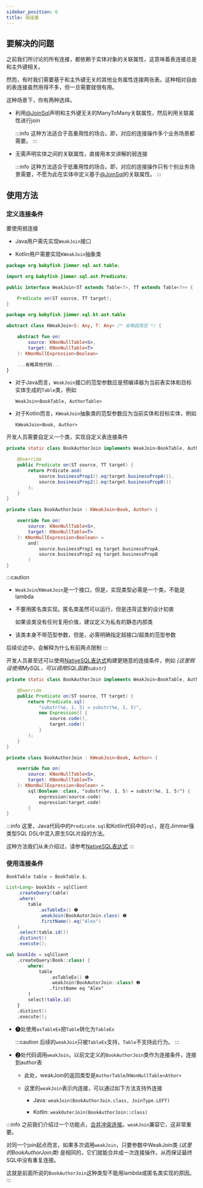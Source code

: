 ```yaml
---
sidebar_position: 6
title: 弱连接
---
```



## 要解决的问题

之前我们所讨论的所有连接，都依赖于实体对象的关联属性，这意味着表连接总是和主外键相关。

然而，有时我们需要基于和主外键无关的其他业务属性连接两张表。这种相对自由的表连接虽然用得不多，但一旦需要就很有用。

这种场景下，你有两种选择。

-   利用[@JoinSql](../../mapping/advanced/join-sql)声明和主外键无关的ManyToMany关联属性，然后利用关联属性进行join

    :::info
    这种方法适合于高重用性的场合。即，对应的连接操作多个业务场景都需要。
    :::

-   无需声明实体之间的关联属性，直接用本文讲解的弱连接

    :::info
    这种方法适合于低重用性的场合。即，对应的连接操作只有个别业务场景需要，不愿为此在实体中定义基于[@JoinSql](../../mapping/advanced/join-sql)的关联属性。
    :::

## 使用方法

### 定义连接条件

要使用弱连接

-   Java用户需先实现`WeakJoin`接口

-   Kotlin用户需要实现`KWeakJoin`抽象类

<Tabs groupId="language">
<TabItem value="java" label="Java">

```java title="WeakJoin.java"
package org.babyfish.jimmer.sql.ast.table;

import org.babyfish.jimmer.sql.ast.Predicate;

public interface WeakJoin<ST extends Table<?>, TT extends Table<?>> {

    Predicate on(ST source, TT target);
}
```

</TabItem>
<TabItem value="kotlin" label="Kotlin">

```kotlin title="KWeakJoin.kt"
package org.babyfish.jimmer.sql.kt.ast.table

abstract class KWeakJoin<S: Any, T: Any> /* 省略超类型 */ {

    abstract fun on(
        source: KNonNullTable<S>,
        target: KNonNullTable<T>
    ): KNonNullExpression<Boolean>

    ...省略其他代码...
}
```

</TabItem>
</Tabs>

-   对于Java而言，`WeakJoin`接口的范型参数应是预编译器为当前表实体和目标实体生成的`Table`类，例如

    `WeakJoin<BookTable, AuthorTable>`

-   对于Kotlin而言，`KWeakJoin`抽象类的范型参数应为当前实体和目标实体，例如

    `KWeakJoin<Book, Author>`

开发人员需要自定义一个类，实现自定义表连接条件

<Tabs groupId="language">
<TabItem value="java" label="Java">

```java
private static class BookAuthorJoin implements WeakJoin<BookTable, AuthorTable> {

    @Override
    public Predicate on(ST source, TT target) {
        return Prdicate.and(
            source.businessProp1().eq(target.businessPropA()),
            source.businessProp2().eq(target.businessPropB())
        );
    }
}
```

</TabItem>
<TabItem value="kotlin" label="Kotlin">

```kotlin
private class BookAuthorJoin : KWeakJoin<Book, Author> {

    override fun on(
        source: KNonNullTable<S>,
        target: KNonNullTable<T>
    ): KNonNullExpression<Boolean> =
        and(
            source.businessProp1 eq target.businessPropA,
            source.businessProp2 eq target.businessPropB
        )
}
```

</TabItem>
</Tabs>

:::caution
-   `WeakJoin`/`KWeakJoin`是一个接口，但是，实现类型必需是一个类，不能是lambda

-   不要用匿名类实现。匿名类虽然可以运行，但是违背这里的设计初衷

    如果该类没有任何复用价值，建议定义为私有的静态内部类

-   该类本身不带范型参数，但是，必需明确指定超接口/超类的范型参数

后续论述中，会解释为什么有前两点限制
:::

开发人员甚至还可以使用[NativeSQL表达式](../native-sql)构建更随意的连接条件，例如 *(这里假设使用MySQL，可以调用SQL函数`substr`)*

<Tabs groupId="language">
<TabItem value="java" label="Java">

```java
private static class BookAuthorJoin implements WeakJoin<BookTable, AuthorTable> {

    @Override
    public Predicate on(ST source, TT target) {
        return Predicate.sql(
            "substr(%e, 1, 5) = substr(%e, 1, 5)",
            new Expression[] {
                source.code(),
                target.code()
            }
        );
    }
}
```

</TabItem>
<TabItem value="kotlin" label="Kotlin">

```kotlin
private class BookAuthorJoin : KWeakJoin<Book, Author> {

    override fun on(
        source: KNonNullTable<S>,
        target: KNonNullTable<T>
    ): KNonNullExpression<Boolean> =
        sql(Boolean::class, "substr(%e, 1, 5) = substr(%e, 1, 5)") {
            expression(source.code)
            expression(target.code)
        }
}
```

</TabItem>
</Tabs>

:::info
这里，Java代码中的`Predicate.sql`和Kotlin代码中的`sql`，是在Jimmer强类型SQL DSL中混入原生SQL片段的方法。

这种方法我们从未介绍过，请参考[NativeSQL表达式](../native-sql)
:::

### 使用连接条件

<Tabs groupId="language">
<TabItem value="java" label="Java">

```java
BookTable table = BookTable.$;

List<Long> bookIds = sqlClient
    .createQuery(table)
    .where(
        table
            .asTableEx() ❶
            .weakJoin(BookAutorJoin.class) ❷
            .firstName().eq("Alex")
    )
    .select(table.id())
    .distinct()
    .execute();
```

</TabItem>
<TabItem value="kotlin" label="Kotlin">

```kotlin
val bookIds = sqlClient
    .createQuery(Book::class) {
        where(
            table
                .asTableEx() ❶
                .weakJoin(BookAutorJoin::class) ❷
                .firstName eq "Alex"
        )
        select(table.id)
    }
    .distinct()
    .execute();
```

</TabItem>
</Tabs>

-   ❶处使用`asTableEx`把`Table`转化为`TableEx`

    :::caution
    后续的`weakJoin`只被`TableEx`支持，`Table`不支持此行为。
    :::

-   ❷处代码调用`weakJoin`，以前文定义的`BookAuthorJoin`类作为连接条件，连接到author表

    -   此处，weakJoin的返回类型是`AuthorTable`/`KNonNullTable<Athor>`

    -   这里的`weakJoin`表示内连接，可以通过如下方法支持外连接
    
        -   Java: `weakJoin(BookAuthorJoin.class, JoinType.LEFT)`

        -   Kotlin: `weakOuterJoin(BookAuthorJoin::class)`

:::info
之前我们介绍过一个功能点，[合并冲突连接](./merge)。`weakJoin`兼容它，这非常重要。

对同一个join起点而言，如果多次调用`weakJoin`，只要参数中WeakJoin类 *(这里的BookAuthorJoin类)* 是相同的，它们就能合并成一次连接操作，从而保证最终SQL中没有重复连接。

这就是前面所说的`BookAuthorJoin`这种类型不能用lambda或匿名类实现的原因。
:::
